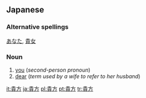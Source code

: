 ==Japanese==
{{ja-kanjitab|貴|方}}
===Alternative spellings===
[[あなた]], [[貴女]]
===Noun===
{{ja-noun|k|hira=あなた|rom=anata}}

# [[you]] (''second-person pronoun'')
# [[dear]] (''term used by a wife to refer to her husband'')

[[it:貴方]]
[[ja:貴方]]
[[pl:貴方]]
[[pt:貴方]]
[[tr:貴方]]